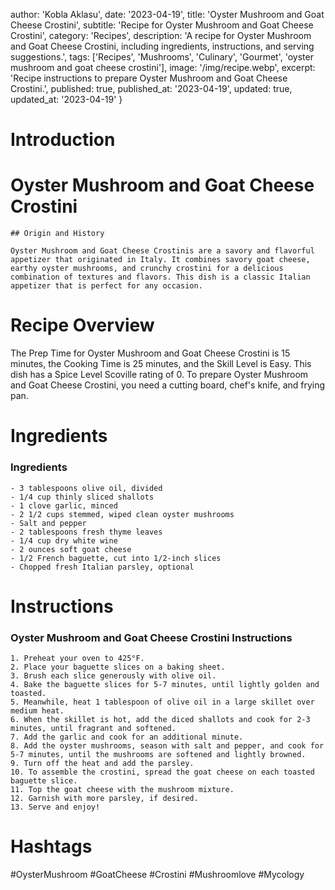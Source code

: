 
  author: 'Kobla Aklasu',
  date: '2023-04-19',
  title: 'Oyster Mushroom and Goat Cheese Crostini',
  subtitle: 'Recipe for Oyster Mushroom and Goat Cheese Crostini',
  category: 'Recipes',
  description: 'A recipe for Oyster Mushroom and Goat Cheese Crostini, including ingredients, instructions, and serving suggestions.',
  tags: ['Recipes', 'Mushrooms', 'Culinary', 'Gourmet', 'oyster mushroom and goat cheese crostini'],
  image: '/img/recipe.webp',
  excerpt: 'Recipe instructions to prepare Oyster Mushroom and Goat Cheese Crostini.',
  published: true,
  published_at: '2023-04-19',
  updated: true,
  updated_at: '2023-04-19'
}


  # Introduction

# Oyster Mushroom and Goat Cheese Crostini
    
    ## Origin and History
    
    Oyster Mushroom and Goat Cheese Crostinis are a savory and flavorful appetizer that originated in Italy. It combines savory goat cheese, earthy oyster mushrooms, and crunchy crostini for a delicious combination of textures and flavors. This dish is a classic Italian appetizer that is perfect for any occasion.

# Recipe Overview

The Prep Time for Oyster Mushroom and Goat Cheese Crostini is 15 minutes, the Cooking Time is 25 minutes, and the Skill Level is Easy. This dish has a Spice Level Scoville rating of 0. To prepare Oyster Mushroom and Goat Cheese Crostini, you need a cutting board, chef's knife, and frying pan.

# Ingredients

### Ingredients 
    
    - 3 tablespoons olive oil, divided 
    - 1/4 cup thinly sliced shallots 
    - 1 clove garlic, minced 
    - 2 1/2 cups stemmed, wiped clean oyster mushrooms 
    - Salt and pepper 
    - 2 tablespoons fresh thyme leaves 
    - 1/4 cup dry white wine 
    - 2 ounces soft goat cheese 
    - 1/2 French baguette, cut into 1/2-inch slices 
    - Chopped fresh Italian parsley, optional

# Instructions

### Oyster Mushroom and Goat Cheese Crostini Instructions
    1. Preheat your oven to 425°F.
    2. Place your baguette slices on a baking sheet.
    3. Brush each slice generously with olive oil.
    4. Bake the baguette slices for 5-7 minutes, until lightly golden and toasted.
    5. Meanwhile, heat 1 tablespoon of olive oil in a large skillet over medium heat.
    6. When the skillet is hot, add the diced shallots and cook for 2-3 minutes, until fragrant and softened.
    7. Add the garlic and cook for an additional minute.
    8. Add the oyster mushrooms, season with salt and pepper, and cook for 5-7 minutes, until the mushrooms are softened and lightly browned.
    9. Turn off the heat and add the parsley.
    10. To assemble the crostini, spread the goat cheese on each toasted baguette slice.
    11. Top the goat cheese with the mushroom mixture.
    12. Garnish with more parsley, if desired.
    13. Serve and enjoy!

# Hashtags

#OysterMushroom #GoatCheese #Crostini #Mushroomlove #Mycology



